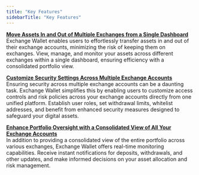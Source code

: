 ```yaml
---
title: "Key Features"
sidebarTitle: "Key Features"
---
```


<u>**Move Assets In and Out of Multiple Exchanges from a Single Dashboard**</u><br />
Exchange Wallet enables users to effortlessly transfer assets in and out of their exchange accounts, minimizing the risk of keeping them on exchanges. View, manage, and monitor your assets across different exchanges within a single dashboard, ensuring efficiency with a consolidated portfolio view.

<u>**Customize Security Settings Across Multiple Exchange Accounts**</u><br />
Ensuring security across multiple exchange accounts can be a daunting task. Exchange Wallet simplifies this by enabling users to customize access controls and risk policies across your exchange accounts directly from one unified platform. Establish user roles, set withdrawal limits, whitelist addresses, and benefit from enhanced security measures designed to safeguard your digital assets.

<u>**Enhance Portfolio Oversight with a Consolidated View of All Your Exchange Accounts**</u><br />
In addition to providing a consolidated view of the entire portfolio across various exchanges, Exchange Wallet offers real-time monitoring capabilities. Receive instant notifications for deposits, withdrawals, and other updates, and make informed decisions on your asset allocation and risk management.